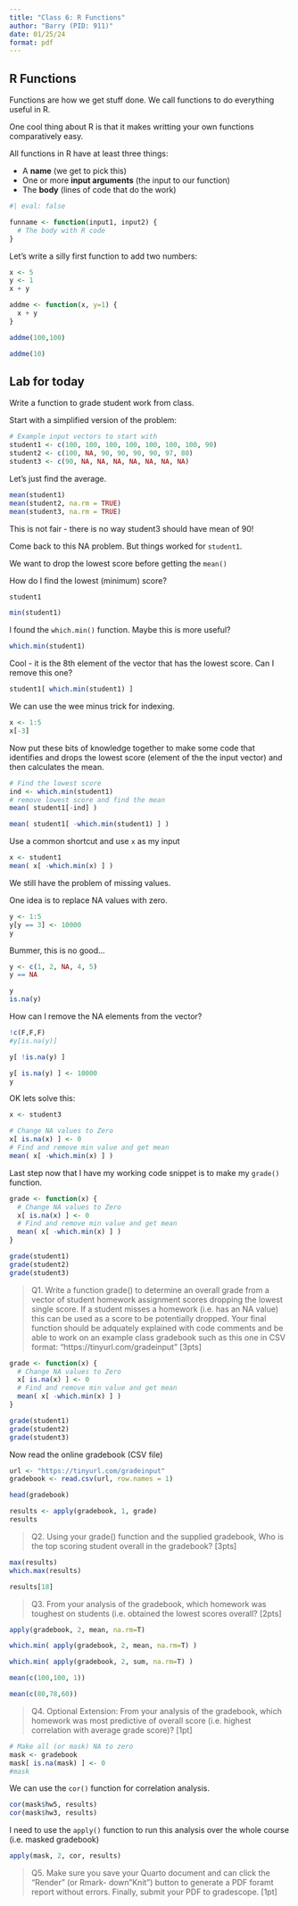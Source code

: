 ```yaml
---
title: "Class 6: R Functions"
author: "Barry (PID: 911)"
date: 01/25/24
format: pdf
---
```


## R Functions

Functions are how we get stuff done. We call functions to do everything useful in R.  

One cool thing about R is that it makes writting your own functions comparatively easy.

All functions in R have at least three things:

- A **name** (we get to pick this)
- One or more **input arguments** (the input to our function)
- The **body** (lines of code that do the work)

```r
#| eval: false

funname <- function(input1, input2) {
  # The body with R code
}
```

Let's write a silly first function to add two numbers:

```r
x <- 5
y <- 1
x + y
```

```r
addme <- function(x, y=1) {
  x + y
}
```


```r
addme(100,100)
```

```r
addme(10)
```

## Lab for today

Write a function to grade student work from class.

Start with a simplified version of the problem:

```r
# Example input vectors to start with
student1 <- c(100, 100, 100, 100, 100, 100, 100, 90)
student2 <- c(100, NA, 90, 90, 90, 90, 97, 80)
student3 <- c(90, NA, NA, NA, NA, NA, NA, NA)
```

Let's just find the average.

```r
mean(student1)
mean(student2, na.rm = TRUE)
mean(student3, na.rm = TRUE)
```
This is not fair - there is no way student3 should have mean of 90!

Come back to this NA problem. But things worked for `student1`.

We want to drop the lowest score before getting the `mean()`

How do I find the lowest (minimum) score?

```r
student1
```
```r
min(student1)
```
I found the `which.min()` function. Maybe this is more useful?

```r
which.min(student1)
```
Cool - it is the 8th element of the vector that has the lowest score. Can I remove this one?

```r
student1[ which.min(student1) ]
```

We can use the wee minus trick for indexing.

```r
x <- 1:5
x[-3]
```

Now put these bits of knowledge together to make some code that identifies and drops the lowest score (element of the the input vector) and then calculates the mean.

```r
# Find the lowest score
ind <- which.min(student1)
# remove lowest score and find the mean
mean( student1[-ind] )
```

```r
mean( student1[ -which.min(student1) ] )
```
Use a common shortcut and use `x` as my input

```r
x <- student1
mean( x[ -which.min(x) ] )
```

We still have the problem of missing values.

One idea is to replace NA values with zero.

```r
y <- 1:5
y[y == 3] <- 10000
y
```
Bummer, this is no good...
```r
y <- c(1, 2, NA, 4, 5)
y == NA
```


```r
y
is.na(y)
```
How can I remove the NA elements from the vector?

```r
!c(F,F,F)
#y[is.na(y)] 
```
```r
y[ !is.na(y) ]
```

```r
y[ is.na(y) ] <- 10000
y
```

OK lets solve this:


```r
x <- student3

# Change NA values to Zero
x[ is.na(x) ] <- 0
# Find and remove min value and get mean
mean( x[ -which.min(x) ] )

```

Last step now that I have my working code snippet is to make my `grade()` function.

```r
grade <- function(x) {
  # Change NA values to Zero
  x[ is.na(x) ] <- 0
  # Find and remove min value and get mean
  mean( x[ -which.min(x) ] )
}
```

```r
grade(student1)
grade(student2)
grade(student3)
```

> Q1. Write a function grade() to determine an overall grade from a vector of student homework assignment scores dropping the lowest single score. If a student misses a homework (i.e. has an NA value) this can be used as a score to be potentially dropped. Your final function should be adquately explained with code comments and be able to work on an example class gradebook such as this one in CSV format: “https://tinyurl.com/gradeinput” [3pts]


```r
grade <- function(x) {
  # Change NA values to Zero
  x[ is.na(x) ] <- 0
  # Find and remove min value and get mean
  mean( x[ -which.min(x) ] )
}
```

```r
grade(student1)
grade(student2)
grade(student3)
```

Now read the online gradebook (CSV file)

```r
url <- "https://tinyurl.com/gradeinput"
gradebook <- read.csv(url, row.names = 1)

head(gradebook)
```


```r
results <- apply(gradebook, 1, grade)
results
```

> Q2. Using your grade() function and the supplied gradebook, Who is the top scoring student overall in the gradebook? [3pts]


```r
max(results)
which.max(results)
```

```r
results[18]
```

> Q3. From your analysis of the gradebook, which homework was toughest on students (i.e. obtained the lowest scores overall? [2pts]


```r
apply(gradebook, 2, mean, na.rm=T)
```

```r
which.min( apply(gradebook, 2, mean, na.rm=T) )
```

```r
which.min( apply(gradebook, 2, sum, na.rm=T) )

```


```r
mean(c(100,100, 1))
```

```r
mean(c(80,78,60))
```


> Q4. Optional Extension: From your analysis of the gradebook, which homework was most predictive of overall score (i.e. highest correlation with average grade score)? [1pt]


```r
# Make all (or mask) NA to zero
mask <- gradebook
mask[ is.na(mask) ] <- 0
#mask
```

We can use the `cor()` function for correlation analysis.

```r
cor(mask$hw5, results)
cor(mask$hw3, results)
```

I need to use the `apply()` function to run this analysis over the whole course (i.e. masked gradebook)

```r
apply(mask, 2, cor, results)
```



> Q5. Make sure you save your Quarto document and can click the “Render” (or Rmark- down”Knit”) button to generate a PDF foramt report without errors. Finally, submit your PDF to gradescope. [1pt]

